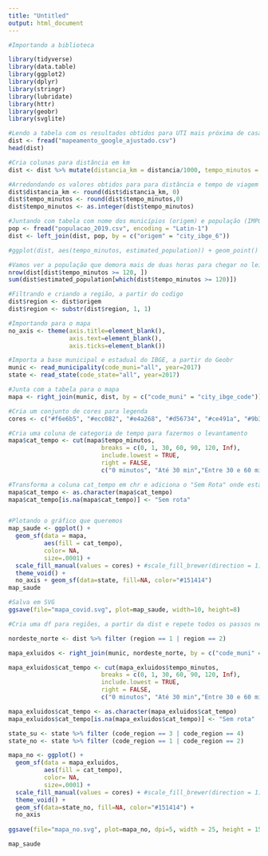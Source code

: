---
title: "Untitled"
output: html_document
---

```{r}
#Importando a biblioteca

library(tidyverse)
library(data.table)
library(ggplot2)
library(dplyr)
library(stringr)
library(lubridate)
library(httr)
library(geobr)
library(svglite)
```

```{r}
#Lendo a tabela com os resultados obtidos para UTI mais próxima de casa município
dist <- fread("mapeamento_google_ajustado.csv")
head(dist)

#Cria colunas para distância em km 
dist <- dist %>% mutate(distancia_km = distancia/1000, tempo_minutos = tempo/60)

#Arredondando os valores obtidos para para distância e tempo de viagem
dist$distancia_km <- round(dist$distancia_km, 0)
dist$tempo_minutos <- round(dist$tempo_minutos,0)
dist$tempo_minutos <- as.integer(dist$tempo_minutos)

#Juntando com tabela com nome dos municípios (origem) e população (IMPORTANTE, CÓDIGO DE 7 DIGITOS DO IBGE!!!)
pop <- fread("populacao_2019.csv", encoding = "Latin-1")
dist <- left_join(dist, pop, by = c("origem" = "city_ibge_6"))

#ggplot(dist, aes(tempo_minutos, estimated_population)) + geom_point()

```

```{r}
#Vamos ver a população que demora mais de duas horas para chegar no leito
nrow(dist[dist$tempo_minutos >= 120, ])
sum(dist$estimated_population[which(dist$tempo_minutos >= 120)])

#Filtrando e criando a região, a partir do codigo 
dist$region <- dist$origem
dist$region <- substr(dist$region, 1, 1)

```


```{r}
#Importando para o mapa
no_axis <- theme(axis.title=element_blank(),
                 axis.text=element_blank(),
                 axis.ticks=element_blank())

#Importa a base municipal e estadual do IBGE, a partir do Geobr
munic <- read_municipality(code_muni="all", year=2017)
state <- read_state(code_state="all", year=2017)

#Junta com a tabela para o mapa
mapa <- right_join(munic, dist, by = c("code_muni" = "city_ibge_code"))

#Cria um conjunto de cores para legenda
cores <- c("#f6e6b5", "#ecc082", "#e4a268", "#d56734", "#ce491a", "#9b3714", "#872604")

#Cria uma coluna de categoria de tempo para fazermos o levantamento
mapa$cat_tempo <- cut(mapa$tempo_minutos, 
                          breaks = c(0, 1, 30, 60, 90, 120, Inf),
                          include.lowest = TRUE, 
                          right = FALSE,
                          c("0 minutos", "Até 30 min","Entre 30 e 60 min", "Entre 60 e 90 min", "Entre 90 e 120 minutos", "Mais que 120 minutos"))

#Transforma a coluna cat_tempo em chr e adiciona o "Sem Rota" onde estão os NA
mapa$cat_tempo <- as.character(mapa$cat_tempo)
mapa$cat_tempo[is.na(mapa$cat_tempo)] <- "Sem rota"


#Plotando o gráfico que queremos
map_saude <- ggplot() +
  geom_sf(data = mapa, 
          aes(fill = cat_tempo), 
          color= NA, 
          size=.0001) +
  scale_fill_manual(values = cores) + #scale_fill_brewer(direction = 1) 
  theme_void() +
  no_axis + geom_sf(data=state, fill=NA, color="#151414")
map_saude

#Salva em SVG
ggsave(file="mapa_covid.svg", plot=map_saude, width=10, height=8)

```

```{r}
#Cria uma df para regiões, a partir da dist e repete todos os passos necessários para isso

nordeste_norte <- dist %>% filter (region == 1 | region == 2)

mapa_exluidos <- right_join(munic, nordeste_norte, by = c("code_muni" = "city_ibge_code"))

mapa_exluidos$cat_tempo <- cut(mapa_exluidos$tempo_minutos, 
                          breaks = c(0, 1, 30, 60, 90, 120, Inf),
                          include.lowest = TRUE, 
                          right = FALSE,
                          c("0 minutos", "Até 30 min","Entre 30 e 60 min", "Entre 60 e 90 min", "Entre 90 e 120 minutos", "Mais que 120 minutos"))

mapa_exluidos$cat_tempo <- as.character(mapa_exluidos$cat_tempo)
mapa_exluidos$cat_tempo[is.na(mapa_exluidos$cat_tempo)] <- "Sem rota"

state_su <- state %>% filter (code_region == 3 | code_region == 4)
state_no <- state %>% filter (code_region == 1 | code_region == 2)

mapa_no <- ggplot() +
  geom_sf(data = mapa_exluidos,
          aes(fill = cat_tempo), 
          color= NA, 
          size=.0001) +
  scale_fill_manual(values = cores) + #scale_fill_brewer(direction = 1) 
  theme_void() + 
  geom_sf(data=state_no, fill=NA, color="#151414") +
  no_axis
  
ggsave(file="mapa_no.svg", plot=mapa_no, dpi=5, width = 25, height = 15)

map_saude
```



